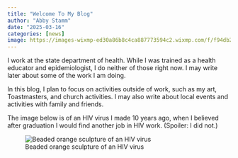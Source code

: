 ```yaml
---
title: "Welcome To My Blog"
author: "Abby Stamm"
date: "2025-03-16"
categories: [news]
image: https://images-wixmp-ed30a86b8c4ca887773594c2.wixmp.com/f/f94db2db-b96a-432a-94d7-028d717c10a1/d8hytr4-02e87ec5-cc92-49ae-b156-dc43959b3c45.jpg/v1/fit/w_600,h_569,q_70,strp/beaded_hiv_virus_by_anabiyeni_d8hytr4-375w-2x.jpg?token=eyJ0eXAiOiJKV1QiLCJhbGciOiJIUzI1NiJ9.eyJzdWIiOiJ1cm46YXBwOjdlMGQxODg5ODIyNjQzNzNhNWYwZDQxNWVhMGQyNmUwIiwiaXNzIjoidXJuOmFwcDo3ZTBkMTg4OTgyMjY0MzczYTVmMGQ0MTVlYTBkMjZlMCIsIm9iaiI6W1t7ImhlaWdodCI6Ijw9NTY5IiwicGF0aCI6IlwvZlwvZjk0ZGIyZGItYjk2YS00MzJhLTk0ZDctMDI4ZDcxN2MxMGExXC9kOGh5dHI0LTAyZTg3ZWM1LWNjOTItNDlhZS1iMTU2LWRjNDM5NTliM2M0NS5qcGciLCJ3aWR0aCI6Ijw9NjAwIn1dXSwiYXVkIjpbInVybjpzZXJ2aWNlOmltYWdlLm9wZXJhdGlvbnMiXX0.fJumuJbPyItodXvCz7rX5ynNuA5bFGKo4IOgyeyQQs8
---
```


I work at the state department of health. While I was trained as a health educator and epidemiologist, I do neither of those right now. I may write later about some of the work I am doing.

In this blog, I plan to focus on activities outside of work, such as my art, Toastmasters, and church activities. I may also write about local events and activities with family and friends. 

The image below is of an HIV virus I made 10 years ago, when I believed after graduation I would find another job in HIV work. (Spoiler: I did not.) 

![Beaded orange sculpture of an HIV virus](https://images-wixmp-ed30a86b8c4ca887773594c2.wixmp.com/f/f94db2db-b96a-432a-94d7-028d717c10a1/d8hytr4-02e87ec5-cc92-49ae-b156-dc43959b3c45.jpg/v1/fit/w_600,h_569,q_70,strp/beaded_hiv_virus_by_anabiyeni_d8hytr4-375w-2x.jpg?token=eyJ0eXAiOiJKV1QiLCJhbGciOiJIUzI1NiJ9.eyJzdWIiOiJ1cm46YXBwOjdlMGQxODg5ODIyNjQzNzNhNWYwZDQxNWVhMGQyNmUwIiwiaXNzIjoidXJuOmFwcDo3ZTBkMTg4OTgyMjY0MzczYTVmMGQ0MTVlYTBkMjZlMCIsIm9iaiI6W1t7ImhlaWdodCI6Ijw9NTY5IiwicGF0aCI6IlwvZlwvZjk0ZGIyZGItYjk2YS00MzJhLTk0ZDctMDI4ZDcxN2MxMGExXC9kOGh5dHI0LTAyZTg3ZWM1LWNjOTItNDlhZS1iMTU2LWRjNDM5NTliM2M0NS5qcGciLCJ3aWR0aCI6Ijw9NjAwIn1dXSwiYXVkIjpbInVybjpzZXJ2aWNlOmltYWdlLm9wZXJhdGlvbnMiXX0.fJumuJbPyItodXvCz7rX5ynNuA5bFGKo4IOgyeyQQs8)
